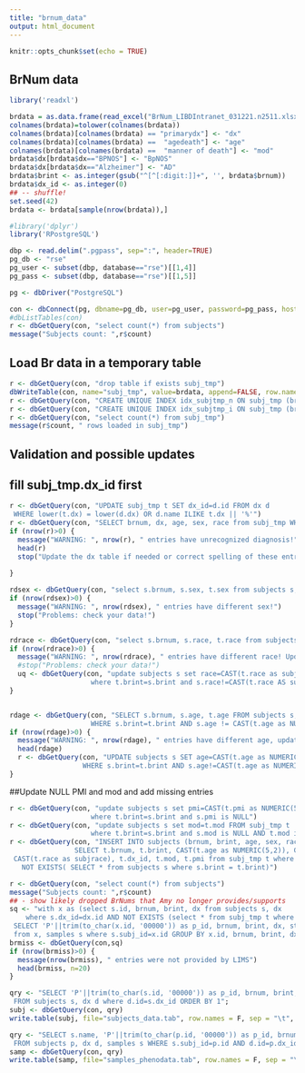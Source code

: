 ---
title: "brnum_data"
output: html_document
---

```{r setup, include=FALSE}
knitr::opts_chunk$set(echo = TRUE)
```

## BrNum data

```{r}
library('readxl')

```

```{r}
brdata = as.data.frame(read_excel("BrNum_LIBDIntranet_031221.n2511.xlsx"))
colnames(brdata)=tolower(colnames(brdata))
colnames(brdata)[colnames(brdata) == "primarydx"] <- "dx"
colnames(brdata)[colnames(brdata) ==  "agedeath"] <- "age"
colnames(brdata)[colnames(brdata) ==  "manner of death"] <- "mod"
brdata$dx[brdata$dx=="BPNOS"] <- "BpNOS"
brdata$dx[brdata$dx=="Alzheimer"] <- "AD"
brdata$brint <- as.integer(gsub("^[^[:digit:]]+", '', brdata$brnum))
brdata$dx_id <- as.integer(0)
## -- shuffle!
set.seed(42)
brdata <- brdata[sample(nrow(brdata)),]

```

```{r}
#library('dplyr')
library('RPostgreSQL')

dbp <- read.delim(".pgpass", sep=":", header=TRUE)
pg_db <- "rse"
pg_user <- subset(dbp, database=="rse")[[1,4]]
pg_pass <- subset(dbp, database=="rse")[[1,5]]

pg <- dbDriver("PostgreSQL")

con <- dbConnect(pg, dbname=pg_db, user=pg_user, password=pg_pass, host="gdebsrv")
#dbListTables(con)
r <- dbGetQuery(con, "select count(*) from subjects")
message("Subjects count: ",r$count)
```

## Load Br data in a temporary table
```{r}
r <- dbGetQuery(con, "drop table if exists subj_tmp")
dbWriteTable(con, name="subj_tmp", value=brdata, append=FALSE, row.names=FALSE, temporary=TRUE)
r <- dbGetQuery(con, "CREATE UNIQUE INDEX idx_subjtmp_n ON subj_tmp (brnum)")
r <- dbGetQuery(con, "CREATE UNIQUE INDEX idx_subjtmp_i ON subj_tmp (brint)")
r <- dbGetQuery(con, "select count(*) from subj_tmp")
message(r$count, " rows loaded in subj_tmp")
```
## Validation and possible updates
## fill subj_tmp.dx_id first
```{r}
r <- dbGetQuery(con, "UPDATE subj_tmp t SET dx_id=d.id FROM dx d 
 WHERE lower(t.dx) = lower(d.dx) OR d.name ILIKE t.dx || '%'")
r <- dbGetQuery(con, "SELECT brnum, dx, age, sex, race from subj_tmp WHERE dx_id=0")
if (nrow(r)>0) {
  message("WARNING: ", nrow(r), " entries have unrecognized diagnosis!")
  head(r)
  stop("Update the dx table if needed or correct spelling of these entries")
  
}
```


```{r}
rdsex <- dbGetQuery(con, "select s.brnum, s.sex, t.sex from subjects s, subj_tmp t where s.brint=t.brint and s.sex!=CAST(t.sex as subjsex)")
if (nrow(rdsex)>0) {
  message("WARNING: ", nrow(rdsex), " entries have different sex!")
  stop("Problems: check your data!")
}

rdrace <- dbGetQuery(con, "select s.brnum, s.race, t.race from subjects s, subj_tmp t where s.brnum=t.brnum and s.race!=CAST(t.race as subjrace)")
if (nrow(rdrace)>0) {
  message("WARNING: ", nrow(rdrace), " entries have different race! Updating..")
  #stop("Problems: check your data!")
  uq <- dbGetQuery(con, "update subjects s set race=CAST(t.race as subjrace) FROM subj_tmp t
                    where t.brint=s.brint and s.race!=CAST(t.race AS subjrace)")
}


rdage <- dbGetQuery(con, "SELECT s.brnum, s.age, t.age FROM subjects s, subj_tmp t 
                    WHERE s.brint=t.brint AND s.age != CAST(t.age as NUMERIC(5,2))")
if (nrow(rdage)>0) {
  message("WARNING: ", nrow(rdage), " entries have different age, updating..")
  head(rdage)
  r <- dbGetQuery(con, "UPDATE subjects s SET age=CAST(t.age as NUMERIC(5,2)) FROM subj_tmp t
                  WHERE s.brint=t.brint AND s.age!=CAST(t.age as NUMERIC(5,2))")
}


```

##Update NULL PMI and mod and add missing entries
```{r}
r <- dbGetQuery(con, "update subjects s set pmi=CAST(t.pmi as NUMERIC(5,1)) FROM subj_tmp t
                    where t.brint=s.brint and s.pmi is NULL")
r <- dbGetQuery(con, "update subjects s set mod=t.mod FROM subj_tmp t
                    where t.brint=s.brint and s.mod is NULL AND t.mod is not NULL")
r <- dbGetQuery(con, "INSERT INTO subjects (brnum, brint, age, sex, race, dx_id, mod, pmi)
                SELECT t.brnum, t.brint, CAST(t.age as NUMERIC(5,2)), CAST(t.sex as subjsex), 
 CAST(t.race as subjrace), t.dx_id, t.mod, t.pmi from subj_tmp t where 
   NOT EXISTS( SELECT * from subjects s where s.brint = t.brint)")
```

```{r}
r <- dbGetQuery(con, "select count(*) from subjects")
message("Subjects count: ",r$count)
## - show likely dropped BrNums that Amy no longer provides/supports
sq <- "with x as (select s.id, brnum, brint, dx from subjects s, dx 
    where s.dx_id=dx.id AND NOT EXISTS (select * from subj_tmp t where s.brint=t.brint))
 SELECT 'P'||trim(to_char(x.id, '00000')) as p_id, brnum, brint, dx, string_agg(s.name,',') as samples 
 from x, samples s where s.subj_id=x.id GROUP BY x.id, brnum, brint, dx"
brmiss <- dbGetQuery(con,sq)
if (nrow(brmiss)>0) {
  message(nrow(brmiss), " entries were not provided by LIMS")
  head(brmiss, n=20)
}
```
```{r}
qry <- "SELECT 'P'||trim(to_char(s.id, '00000')) as p_id, brnum, brint, dx, sex, race, age, pmi, mod, dropped 
 FROM subjects s, dx d where d.id=s.dx_id ORDER BY 1";
subj <- dbGetQuery(con, qry)
write.table(subj, file="subjects_data.tab", row.names = F, sep = "\t", quote=F)

qry <- "SELECT s.name, 'P'||trim(to_char(p.id, '00000')) as p_id, brnum, brint, dx, sex, race, age, pmi 
 FROM subjects p, dx d, samples s WHERE s.subj_id=p.id AND d.id=p.dx_id ORDER BY 1"
samp <- dbGetQuery(con, qry)
write.table(samp, file="samples_phenodata.tab", row.names = F, sep = "\t", quote=F)

```




